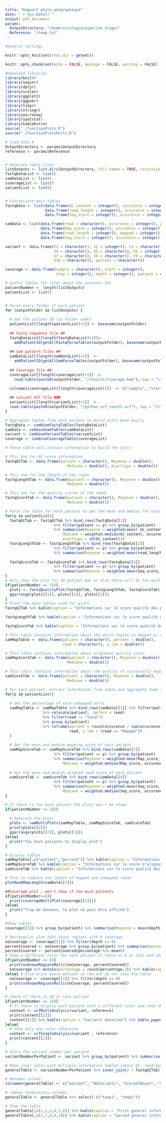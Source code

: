```yaml
---
title: "Rapport phylo-géographique"
date: "`r Sys.Date()`"
output: pdf_document
params:
  OutputDirectory: "/home/virologie/pipeline_stage/"
  Reference: "/temp.txt"
---
```


```{=tex}
\section{Introduction}

Ce rapport contient des informations vis à vis de la qualité et des résultats d'un séquençage associé à sa séquence de référence.
```
```r
#General settings

knitr::opts_knit$set(root.dir = getwd())

knitr::opts_chunk$set(echo = FALSE, message = FALSE, warning = FALSE)

```

```r
#Download libraries
library(knitr)
library(seqinr)
library(dplyr)
library(scales)
library(ggplot2)
library(ggpubr)
library(tidyr)
library(stringr)
library(microseq)
library(spatstat)
library(kableExtra)
source("./functionPlots.R")
source("./functionPlotsMulti.R")
```

```r
# Load data #
OutputDirectory <- params$OutputDirectory
reference <- params$Reference


# Generate table lists
listOutputs <- list.dirs(OutputDirectory, full.names = TRUE, recursive = FALSE)
fastqDataList <- list()
samDataList <- list()
coverageList <- list()
variantList <- list()


# Instanciate main tables
fastqData <- list(data.frame(GC_content = integer(), occurence = integer(), patient = character()),
                  data.frame(read_length = integer(), occurence = integer(), patient = character()),
                  data.frame(Seq_score = integer(), occurence = integer(), patient = character())) 

samData <- list(data.frame(read = character(), occurence = integer(), patient = character()),
                data.frame(Map_score = integer(), occurence = integer(), patient = character()),
                data.frame(read_length = integer(), mapped = integer(), occurence = integer(), patient = character()),
                data.frame(Seq_score = integer(), occurence = integer(), patient = character()))

variant <- data.frame(V1 = character(), V2 = integer(), V3 = character(),
                      V4 = character(), V5 = character(), V6 = integer(), 
                      V7 = character(), V8 = character(), V9 = character(), 
                      V10 = character(), patient = character())

coverage <- data.frame(sample = character(), start = integer(), 
                       stop = integer(), depth = integer(), patient = character())

# Useful tables for later about the patients IDs
patientNumber <- length(listOutputs)
patientList <- list()


# Parse every folder of each patient
for (outputFolder in listOutputs) {
  
  # Get the patient ID (in folder name)
  patientList[[length(patientList)+1]] <- basename(outputFolder)
  
  ## Fastq sequence file ##
  fastqDataList[[length(fastqDataList)+1]]<- 
    addPatientID(getAllFastqParseTables(outputFolder), basename(outputFolder))
  
  ## Sam pattern files ##
  samDataList[[length(samDataList)+1]]  <- 
    addPatientID(getAllSamParseTables(outputFolder), basename(outputFolder))
  
  ## Coverage file ##
  coverageList[[length(coverageList)+1]]  <- 
    read.table(paste0(outputFolder, "/results/Coverage.bed"), sep = "\t")%>%  mutate(patient = basename(outputFolder))
  
  colnames(coverageList[[length(coverageList)]])  <- c("sample", "start", "stop", "depth", "patient")

  ## variant VCF file ###
  variantList[[length(variantList)+1]]  <- 
  read.table(paste0(outputFolder, "/python_vcf_result.vcf"), sep = "\t") %>% mutate(patient = basename(outputFolder))
}

# Aggregate tables from each patient to build plots more easily
fastqData <- combineFastqTables(fastqDataList)
samData <- combineSamTables(samDataList)
variant <- combineVariantTables(variantList)
coverage <- combineCoverageTable(coverageList)
```

```{=tex}
\section{1. Qualité du séquençage}

```

```r
# These table will contain information to build the plots

# This one for GC score information
fastqGCTab <- data.frame(patient = character(), Moyenne = double(),
                            Mediane = double(), ecarttype = double())

# This one for the length of the reads
fastqLengthTab <- data.frame(patient = character(), Moyenne = double(),
                            Mediane = double())

# This one for the quality scores of the reads
fastqScoreTab <- data.frame(patient = character(), Moyenne = double(),
                            Mediane = double())

# Parse the table for each patient to get the mean and median for each patient
for(p in patientList){
  fastqGCTab <- fastqGCTab %>% bind_rows(fastqData[[1]] 
                      %>% filter(patient == p) %>% group_by(patient) 
                      %>% summarise(Moyenne = weighted.mean( GC_content, occurence),
                          Mediane = weighted.median(GC_content, occurence), 
                          ecarttype = sd(GC_content)))
  fastqLengthTab <- fastqLengthTab %>% bind_rows(fastqData[[2]] 
                      %>% filter(patient == p) %>% group_by(patient) 
                      %>% summarise(Moyenne = weighted.mean(read_length, occurence),Mediane = weighted.median(read_length, occurence)))
  
  fastqScoreTab <- fastqScoreTab %>% bind_rows(fastqData[[3]] 
                      %>% filter(patient == p) %>% group_by(patient) 
                      %>% summarise(Moyenne = weighted.mean(Seq_score, occurence),Mediane = weighted.median(Seq_score, occurence)))
}
# Only show the plot for 10 patient max or else there will be too much information
if(patientNumber <= 10){
  plots <- fastqQualityPlot(fastqGCTab, fastqLengthTab, fastqScoreTab)
  ggarrange(plots[[1]], plots[[2]], plots[[3]])
}
# Print the data tables used for plots 
fastqGCTab %>% kable(caption = "Informations sur le score qualité des patients") %>% kable_paper(latex_options = c("hold_position"))

fastqLengthTab %>% kable(caption = "Informations sur le score qualité des patients") %>% kable_paper(latex_options = c("hold_position"))

fastqScoreTab %>% kable(caption = "Informations sur le score qualité des patients") %>% kable_paper(latex_options = c("hold_position"))
```

\pagebreak
```{=tex}
\section{2. Qualité du mapping sur la référence}

Cette section traite de données de qualités générales du mapping des lectures

```
```r

# This table contains information about the which region in mapped or not
samMapTable <- data.frame(patient = character(), percent = double(), 
                          read = character(), y_lab = double())

# This table contains information about alignment quality score
samMapScoreTab <- data.frame(patient = character(), Moyenne = double(),
                            Mediane = double())

# This table contains information about the quality of successully mapped reads
samScoreTab <- data.frame(patient = character(), Moyenne = double(),
                            Mediane = double())

# For each patient, extract information from table and aggregate them together in the previously defined ones
for(p in patientList){
  
  # Get the percentage of each unmapped parts
  samMapTable <- samMapTable %>% bind_rows(samData[[1]] %>% filter(patient == p) 
                 %>% relocate(patient, .before = read)  
                 %>% filter(read != "total") 
                 %>% group_by(patient) 
                 %>% reframe(percent = round(occurence / sum(occurence) * 100, digits = 2), 
                             read, y_lab = (read == "Mapped")) 
  )
  
  # Get the mean and median mapping score of each patient
  samMapScoreTab <- samMapScoreTab %>% bind_rows(samData[[2]]
                      %>% filter(patient == p) %>% group_by(patient) 
                      %>% summarise(Moyenne = weighted.mean(Map_score, occurence),
                          Mediane = weighted.median(Map_score, occurence)))
    
  # Get the mean and median aligned read score of each patient
  samScoreTab <- samScoreTab %>% bind_rows(samData[[4]]
                      %>% filter(patient == p) %>% group_by(patient) 
                      %>% summarise(Moyenne = weighted.mean(Seq_score, occurence),
                          Mediane = weighted.median(Seq_score, occurence)))
}

# If there is too much patient the plots won't be shown
if(patientNumber <= 10){
  
  # Generate the plots
  plots <- samMultiPlots(samMapTable, samMapScoreTab, samScoreTab)
  print(plots[[1]])
  ggarrange(plots[[2]], plots[[3]])
}else{
  print("Too much patients to display plot")
}

# Display tables
samMapTable[,c("patient","percent")] %>% kable(caption = "Informations sur le nombre de reads mappés par patients") %>% kable_paper(latex_options = c("hold_position"))
samMapScoreTab %>% kable(caption = "Informations sur le score d'alignement par patient") %>% kable_paper(latex_options = c("hold_position"))
samScoreTab %>% kable(caption = "Informations sur le score qualité des séquences mappées par patient") %>% kable_paper(latex_options = c("hold_position"))

```

```r
# Plot to compare the length of mapped and unmapped reads
plotReadMapLength(samData[[3]])
```

\pagebreak
```{=tex}
\subsection{2.1. Couverture et profondeur du séquençage}

Cette section traite de la profondeur et de la couverture du séquençage

```
```r

##Coverage plot , won't show if too much patients
if(patientNumber<=5){
  print(coverageMultiPlot(coverage[[1]]))
}else{
  print("Trop de données, le plot ne peut être affiché")
}

#Show tables
coverage[[1]] %>% group_by(patient) %>% summarise(Moyenne = mean(depth), Mediane = median(depth), EcartType = sd(depth)) %>% kable(caption = "Informations sur la couverture du génome par patient") %>% kable_paper(latex_options = c("hold_position"))
```


```{=tex}
\subsection{2.2. Régions séquencées indéterminées}

Ce graphique montre en rouge les régions indeterminées, c'est à dire couverte par aucune séquence

```
```r

# Rectangular plot that shows regions with 0 coverage
noCoverage <- coverage[[1]] %>% filter(depth == 0)
percentCovered <- noCoverage %>% group_by(patient) %>% summarise(percentage = round(sum(percentage), digits = 2))
percentCovered <- percentCovered$percentage %>% mean()
# Show a different color for each patient if there is 8 or less and show the table
if(patientNumber <= 8){ 
  print(unknownRegionsMulti(noCoverage, percentCovered))
  noCoverage %>% mutate(percentage = round(percentage,2)) %>% kable(caption = "Mapping and coverage information") %>% kable_paper(latex_options = c("hold_position"))
}else{ # Else print every patient as red and do not show the table
  noCoverage <- coverage[[2]] %>% filter(depth == 0)
  print(unknownRegionsMulti(noCoverage, percentCovered))
}

```

\pagebreak
```{=tex}
\section{3. Variants détectés}

Cette section est composée d'un graphe affichant les lieux ou des variants ont 
été trouvés, acompagné d'un tableau contenant de nombreux détails


```
```r
# Check if there is 10 or less patient
if(patientNumber <= 10){
  # If there is display each patient with a different color and show the table
  content <- vcfMultiAnalysis(variant, reference)
  print(content[[2]])
  content[[1]] %>% kable(caption = "Variants detected") %>% kable_paper(latex_options = c("hold_position"))
}else{
  # Show only one color otherwise
  content <- vcfSingleAnalysis(variant , reference) 
  print(content[[2]])
}
```

```{=tex}
\section{4. Table d'informations générales par patient}

Cette section affiche des informations générales pour chaque patient

```

```r
# Store the variant number per patient
variantNumberPerPatient <- variant %>% group_by(patient) %>% summarise(nbVariants = length(patient))

# Make inner joins with multiple information tables (about GC, read quality, map quality, coverage and mapping)
generalTable <- variantNumberPerPatient %>% inner_join(y = fastqGCTab) %>% inner_join(fastqScoreTab, by = "patient") %>% inner_join(samMapScoreTab, by="patient") %>% inner_join(samMapTable %>% filter(read == "Mapped"), by = "patient")

# Renames column
colnames(generalTable) <- c("patient", "NbVariants", "ScoreGCMoyen", "ScoreGCMedian", "EcartTypeGC", "ScoreQualReadMoyen", "ScoreQualReadMedian", "ScoreQualAlignMoyen", "ScoreQualAlignMedian", "MapPercent", "temp1", "temp2")

# remove unnecessary columns
generalTable <- generalTable %>% select(-c("temp1", "temp2"))

# Show the table
generalTable[,c(1,2,3,4,5,6)] %>% kable(caption = "First general information table") %>% kable_paper(latex_options = c("hold_position"))
generalTable[,c(1,7,8,9,10)] %>% kable(caption = "Second general information table") %>% kable_paper(latex_options = c("hold_position"))
```